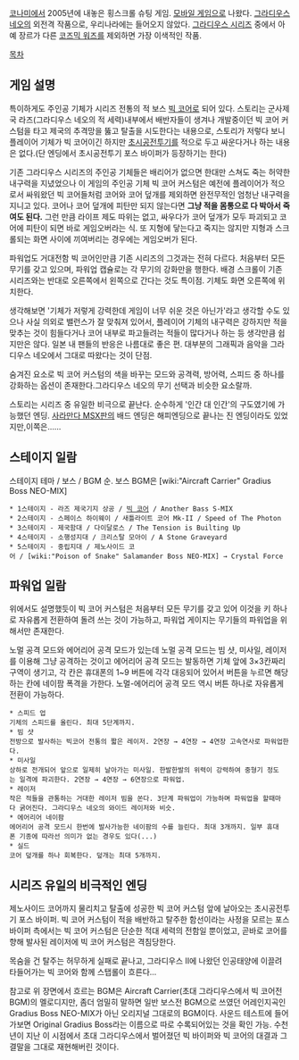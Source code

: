 [[코나미]]에서 2005년에 내놓은 횡스크롤 슈팅 게임. [[모바일 게임]]으로 나왔다. [[그라디우스 네오]]의 외전격 작품으로, 우리나라에는 들어오지 않았다. [[그라디우스 시리즈]] 중에서 아예 장르가 다른 [[코즈믹 워즈]]를 제외하면 가장 이색적인 작품.

[[목차]]

== 게임 설명 ==
특이하게도 주인공 기체가 시리즈 전통의 적 보스 [[빅 코어]]로 되어 있다. 스토리는 군사제국 라즈(그라디우스 네오의 적 세력)내부에서 배반자들이 생겨나 개발중이던 빅 코어 커스텀을 타고 제국의 추격망을 뚫고 탈출을 시도한다는 내용으로, 스토리가 저렇다 보니 플레이어 기체가 빅 코어이긴 하지만 [[초시공전투기]]를 적으로 두고 싸운다거나 하는 내용은 없다.(단 엔딩에서 초시공전투기 포스 바이퍼가 등장하기는 한다)

기존 그라디우스 시리즈의 주인공 기체들은 배리어가 없으면 한대만 스쳐도 죽는 허약한 내구력을 지녔었으나 이 게임의 주인공 기체 빅 코어 커스텀은 예전에 플레이어가 적으로서 싸워왔던 빅 코어들처럼 코어와 코어 덮개를 제외하면 완전무적인 엄청난 내구력을 지니고 있다. 코어나 코어 덮개에 피탄만 되지 않는다면 '''그냥 적을 몸통으로 다 박아서 죽여도 된다.''' 그런 만큼 라이프 제도 따위는 없고, 싸우다가 코어 덮개가 모두 파괴되고 코어에 피탄이 되면 바로 게임오버라는 식. 또 지형에 닿는다고 죽지는 않지만 지형과 스크롤되는 화면 사이에 끼여버리는 경우에는 게임오버가 된다. 

파워업도 거대전함 빅 코어인만큼 기존 시리즈의 그것과는 전혀 다르다. 처음부터 모든 무기를 갖고 있으며, 파워업 캡슐로는 각 무기의 강화만을 행한다. 배경 스크롤이 기존 시리즈와는 반대로 오른쪽에서 왼쪽으로 간다는 것도 특이점. 기체도 화면 오른쪽에 위치한다.

생각해보면 '기체가 저렇게 강력한데 게임이 너무 쉬운 것은 아닌가'라고 생각할 수도 있으나 사실 의외로 밸런스가 잘 맞춰져 있어서, 플레이어 기체의 내구력은 강하지만 적을 맞추는 것이 힘들다거나 코어 내부로 파고들려는 적들이 많다거나 하는 등 생각만큼 쉽지만은 않다. 일본 내 팬들의 반응은 나름대로 좋은 편. 대부분의 그래픽과 음악을 그라디우스 네오에서 그대로 따왔다는 것이 단점.

숨겨진 요소로 빅 코어 커스텀의 색을 바꾸는 모드와 공격력, 방어력, 스피드 중 하나를 강화하는 옵션이 존재한다.그라디우스 네오의 무기 선택과 비슷한 요소랄까.

스토리는 시리즈 중 유일한 비극으로 끝난다. 순수하게 '인간 대 인간'의 구도였기에 가능했던 엔딩. [[사라만다 MSX판]]의 배드 엔딩은 해피엔딩으로 끝나는 진 엔딩이라도 있었지만,이쪽은......


== 스테이지 일람 ==
스테이지 테마 / 보스 / BGM 순.
보스 BGM은 [wiki:"Aircraft Carrier" Gradius Boss NEO-MIX]

 * 1스테이지 - 라즈 제국기지 상공 / [[빅 코어]] / Another Bass S-MIX
 * 2스테이지 - 스페이스 하이웨이 / 새틀라이트 코어 Mk-II / Speed of The Photon
 * 3스테이지 - 제국함대 / 다이달로스 / The Tension is Builting Up
 * 4스테이지 - 소행성지대 / 크리스탈 모아이 / A Stone Graveyard
 * 5스테이지 - 중립지대 / 제노사이드 코어 / [wiki:"Poison of Snake" Salamander Boss NEO-MIX] → Crystal Force


== 파워업 일람 ==
위에서도 설명했듯이 빅 코어 커스텀은 처음부터 모든 무기를 갖고 있어 이것을 키 하나로 자유롭게 전환하여 돌려 쓰는 것이 가능하고, 파워업 게이지는 무기들의 파워업을 위해서만 존재한다.

노멀 공격 모드와 에어리어 공격 모드가 있는데 노멀 공격 모드는 빔 샷, 미사일, 레이저를 이용해 그냥 공격하는 것이고 에어리어 공격 모드는 발동하면 기체 앞에 3×3칸짜리 구역이 생기고, 각 칸은 휴대폰의 1~9 버튼에 각각 대응되어 있어서 버튼을 누르면 해당하는 칸에 네이팜 폭격을 가한다. 노멀-에어리어 공격 모드 역시 버튼 하나로 자유롭게 전환이 가능하다.

 * 스피드 업
 기체의 스피드를 올린다. 최대 5단계까지.
 * 빔 샷
 전방으로 발사하는 빅코어 전통의 짧은 레이저. 2연장 → 4연장 → 4연장 고속연사로 파워업한다.
 * 미사일
 상하로 전개되어 앞으로 일제히 날아가는 미사일. 한발한발의 위력이 강력하여 중형기 정도는 일격에 파괴한다. 2연장 → 4연장 → 6연장으로 파워업.
 * 레이저
 작은 적들을 관통하는 거대한 레이저 빔을 쏜다. 3단계 파워업이 가능하며 파워업을 할때마다 굵어진다. 그라디우스 네오의 와이드 레이저와 비슷.
 * 에어리어 네이팜
 에어리어 공격 모드시 한번에 발사가능한 네이팜의 수를 늘린다. 최대 3개까지. 일부 휴대폰 기종에 따라선 의미가 없는 경우도 있다(...)
 * 실드
 코어 덮개를 하나 회복한다. 덮개는 최대 5개까지.



== 시리즈 유일의 비극적인 엔딩 ==
제노사이드 코어까지 물리치고 탈출에 성공한 빅 코어 커스텀 앞에 날아오는 초시공전투기 포스 바이퍼. 빅 코어 커스텀이 적을 배반하고 탈주한 함선이라는 사정을 모르는 포스 바이퍼 측에서는 빅 코어 커스텀은 단순한 적대 세력의 전함일 뿐이었고, 곧바로 코어를 향해 발사된 레이저에 빅 코어 커스텀은 격침당한다.


목숨을 건 탈주는 허무하게 실패로 끝나고, 그라디우스 Ⅱ에 나왔던 인공태양에 이끌려 타들어가는 빅 코어와 함께 스탭롤이 흐른다...


참고로 위 장면에서 흐르는 BGM은 Aircraft Carrier(초대 그라디우스에서 빅 코어전 BGM)의 멜로디지만, 좀더 엄밀히 말하면 일반 보스전 BGM으로 쓰였던 어레인지곡인 Gradius Boss NEO-MIX가 아닌 오리지널 그대로의 BGM이다. 사운드 테스트에 들어가보면 Original Gradius Boss라는 이름으로 따로 수록되어있는 것을 확인 가능. 수천년이 지난 이 시점에서 초대 그라디우스에서 벌어졌던 빅 바이퍼와 빅 코어의 대결과 그 결말을 그대로 재현해버린 것이다.

